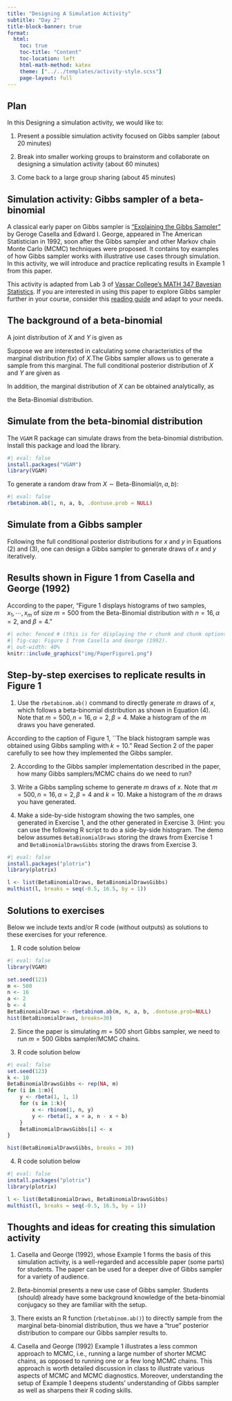 ```yaml
---
title: "Designing A Simulation Activity"
subtitle: "Day 2"
title-block-banner: true
format:
  html:
    toc: true
    toc-title: "Content"
    toc-location: left
    html-math-method: katex
    theme: ["../../templates/activity-style.scss"]
    page-layout: full
---
```



## Plan

In this Designing a simulation activity, we would like to:

1. Present a possible simulation activity focused on Gibbs sampler (about 20 minutes)

2. Break into smaller working groups to brainstorm and collaborate on designing a simulation activity (about 60 minutes)

3. Come back to a large group sharing (about 45 minutes)

## Simulation activity: Gibbs sampler of a beta-binomial

A classical early paper on Gibbs sampler is ["Explaining the Gibbs Sampler"](https://www.tandfonline.com/doi/abs/10.1080/00031305.1992.10475878) by Geroge Casella and Edward I. George, appeared in The American Statistician in 1992, soon after the Gibbs sampler and other Markov chain Monte Carlo (MCMC) techniques were proposed. It contains toy examples of how Gibbs sampler works with illustrative use cases through simulation. In this activity, we will introduce and practice replicating results in Example 1 from this paper.

This activity is adapted from Lab 3 of [Vassar College's MATH 347 Bayesian Statistics](https://github.com/monika76five/Undergrad-Bayesian-Course). If you are interested in using this paper to explore Gibbs sampler further in your course, consider this [reading guide](https://github.com/monika76five/Undergrad-Bayesian-Course/blob/master/Lectures/4-GibbsMCMC/F19MATH347_ExpGibbsReadingGuide.pdf) and adapt to your needs.


## The background of a beta-binomial

A joint distribution of $X$ and $Y$ is given as

\begin{equation}
f(x,y)\propto \binom{n}{x}y^{x+\alpha-1}(1-y)^{n-x+\beta-1},\; x=-1,\cdots 
,n,\; 0\leq y\leq 1.
\end{equation}

\noindent Suppose we are interested in calculating some characteristics of the marginal distribution $f(x)$ of $X$.The Gibbs sampler allows us to generate a sample from this marginal. The full conditional posterior
distribution of $X$ and $Y$ are given as

\begin{equation}
x \mid y,n,\alpha,\beta \sim \textrm{Binomial}(n,y),
\end{equation}

\begin{equation}
y \mid x,n,\alpha,\beta\sim \text{Beta}(x+\alpha,n-x+\beta).
\end{equation}

In addition, the marginal distribution of $X$ can be obtained analytically, as

\begin{equation}
f(x)=\binom{n}{x}\frac{\Gamma(\alpha+\beta)}{\Gamma(\alpha)\Gamma(\beta)}\frac{\Gamma(x+\alpha)\Gamma(n-x+\beta)}{\Gamma(\alpha+\beta+n)},x=0,1,\cdots,n,
\end{equation}
the Beta-Binomial distribution.

## Simulate from the beta-binomial distribution

The `VGAM` R package can simulate draws from the beta-binomial distribution. Install this package and load the library.

```r
#| eval: false
install.packages("VGAM")
library(VGAM)
```
To generate a random draw from $X \sim \textrm{Beta-Binomial}(n,a,b)$:

```r
#| eval: false
rbetabinom.ab(1, n, a, b, .dontuse.prob = NULL)
```

## Simulate from a Gibbs sampler

Following the full conditional posterior distributions for $x$ and $y$ in Equations (2) and (3), one can design a Gibbs sampler to generate draws of $x$ and $y$ iteratively.

## Results shown in Figure 1 from Casella and George (1992)

According to the paper, “Figure 1 displays histograms of two samples, $x_1, \cdots, x_m$ of size $m = 500$ from the Beta-Binomial distribution with $n = 16, \alpha = 2$, and $\beta = 4$.”

```r
#| echo: fenced # (this is for displaying the r chunk and chunk options when rendered!)
#| fig-cap: Figure 1 from Casella and George (1992).
#| out-width: 40%
knitr::include_graphics("img/PaperFigure1.png")
```

## Step-by-step exercises to replicate results in Figure 1

1. Use the `rbetabinom.ab()` command to directly generate $m$ draws of $x$, which follows a beta-binomial distribution as shown in Equation (4). Note that $m = 500, n = 16, \alpha = 2, \beta = 4$. Make a histogram of the $m$ draws you have generated.

According to the caption of Figure 1, ``The black histogram sample was obtained using Gibbs sampling with $k = 10$." Read Section 2 of the paper carefully to see how they implemented the Gibbs sampler.

2. According to the Gibbs sampler implementation described in the paper, how many Gibbs samplers/MCMC chains do we need to run?

3. Write a Gibbs sampling scheme to generate $m$ draws of $x$. Note that $m = 500,n = 16, \alpha = 2, \beta = 4$ and $k = 10$. Make a histogram of the $m$ draws you have generated.

4. Make a side-by-side histogram showing the two samples, one generated in Exercise 1, and the other generated in Exercise 3. (Hint: you can use the following R script to do a side-by-side histogram. The demo below assumes `BetaBinomialDraws` storing the draws from Exercise 1 and `BetaBinomialDrawsGibbs` storing the draws from Exercise 3.

```r
#| eval: false
install.packages("plotrix")
library(plotrix)

l <- list(BetaBinomialDraws, BetaBinomialDrawsGibbs)
multhist(l, breaks = seq(-0.5, 16.5, by = 1))
```

## Solutions to exercises

Below we include texts and/or R code (without outputs) as solutions to these exercises for your reference.

1. R code solution below
```r
#| eval: false
library(VGAM)

set.seed(123)
m <- 500
n <- 16
a <- 2
b <- 4
BetaBinomialDraws <- rbetabinom.ab(m, n, a, b, .dontuse.prob=NULL)
hist(BetaBinomialDraws, breaks=30)
```

2. Since the paper is simulating $m = 500$ short Gibbs sampler, we need to run $m = 500$ Gibbs sampler/MCMC chains.

3. R code solution below
```r
#| eval: false
set.seed(123)
k <- 10
BetaBinomialDrawsGibbs <- rep(NA, m)
for (i in 1:m){
    y <- rbeta(1, 1, 1)
    for (s in 1:k){
        x <- rbinom(1, n, y)
        y <- rbeta(1, x + a, n - x + b)
    }
    BetaBinomialDrawsGibbs[i] <- x
}

hist(BetaBinomialDrawsGibbs, breaks = 30)
```

4. R code solution below
```r
#| eval: false
install.packages("plotrix")
library(plotrix)

l <- list(BetaBinomialDraws, BetaBinomialDrawsGibbs)
multhist(l, breaks = seq(-0.5, 16.5, by = 1))
```

## Thoughts and ideas for creating this simulation activity

1. Casella and George (1992), whose Example 1 forms the basis of this simulation activity, is a well-regarded and accessible paper (some parts) for students. The paper can be used for a deeper dive of Gibbs sampler for a variety of audience.

2. Beta-binomial presents a new use case of Gibbs sampler. Students (should) already have some background knowledge of the beta-binomial conjugacy so they are familiar with the setup.

3. There exists an R function (`rbetabinom.ab()`) to directly sample from the marginal beta-binomial distribution, thus we have a "true" posterior distribution to compare our Gibbs sampler results to.

4. Casella and George (1992) Example 1 illustrates a less common approach to MCMC, i.e., running a large number of shorter MCMC chains, as opposed to running one or a few long MCMC chains. This approach is worth detailed discussion in class to illustrate various aspects of MCMC and MCMC diagnostics. Moreover, understanding the setup of Example 1 deepens students' understanding of Gibbs sampler as well as sharpens their R coding skills.